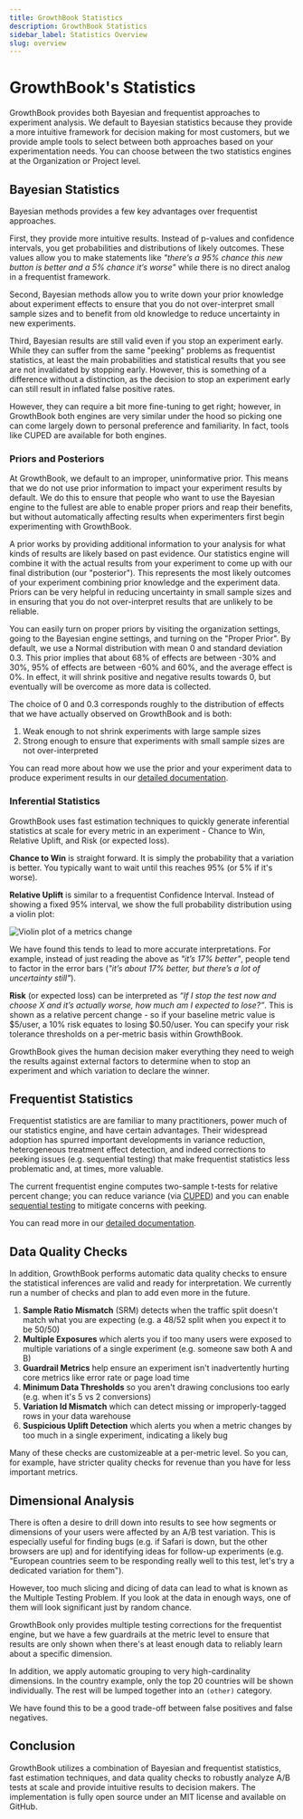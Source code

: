 ```yaml
---
title: GrowthBook Statistics
description: GrowthBook Statistics
sidebar_label: Statistics Overview
slug: overview
---
```


# GrowthBook's Statistics

GrowthBook provides both Bayesian and frequentist approaches to experiment analysis. We default to Bayesian statistics because
they provide a more intuitive framework for decision making for most customers, but we provide ample tools to select between both
approaches based on your experimentation needs. You can choose between the two statistics engines at the Organization or Project level.

## Bayesian Statistics

Bayesian methods provides a few key advantages over frequentist approaches.

First, they provide more intuitive results. Instead of p-values and confidence intervals, you get probabilities and distributions of likely outcomes.
These values allow you to make statements like _"there’s a 95% chance this new button is better and a 5% chance it’s
worse"_ while there is no direct analog in a frequentist framework.

Second, Bayesian methods allow you to write down your prior knowledge about experiment effects to ensure that you do not
over-interpret small sample sizes and to benefit from old knowledge to reduce uncertainty in new experiments.

Third, Bayesian results are still valid even if you stop an experiment early. While they can suffer from the same "peeking"
problems as frequentist statistics, at least the main probabilities and statistical results that you see are not invalidated by stopping early.
However, this is something of a difference without a distinction, as the decision to stop an experiment early can still
result in inflated false positive rates.

However, they can require a bit more fine-tuning to get right; however, in GrowthBook both engines are very similar under the hood
so picking one can come largely down to personal preference and familiarity. In fact, tools like CUPED are available for both engines.

### Priors and Posteriors

At GrowthBook, we default to an improper, uninformative prior. This means that we do not use prior information to
impact your experiment results by default. We do this to ensure that people who want to use the Bayesian engine to
the fullest are able to enable proper priors and reap their benefits, but without automatically affecting results when
experimenters first begin experimenting with GrowthBook.

A prior works by providing additional information to your analysis for what kinds of results are likely based on past evidence. Our statistics
engine will combine it with the actual results from your experiment to come up with our final distribution (our "posterior").
This represents the most likely outcomes of your experiment combining prior knowledge and the experiment data. Priors can be
very helpful in reducing uncertainty in small sample sizes and in ensuring that you do not over-interpret results that are unlikely
to be reliable.

You can easily turn on proper priors by visiting the organization settings, going to the Bayesian engine settings,
and turning on the "Proper Prior". By default, we use a Normal distribution with mean 0 and standard deviation 0.3.
This prior implies that about 68% of effects are between -30% and 30%, 95% of effects are between -60% and 60%, and the average effect is 0%.
In effect, it will shrink positive and negative results towards 0, but eventually will be overcome as more data is collected.

The choice of 0 and 0.3 corresponds roughly to the distribution of effects that we have actually observed on GrowthBook and is both:

1. Weak enough to not shrink experiments with large sample sizes
2. Strong enough to ensure that experiments with small sample sizes are not over-interpreted

You can read more about how we use the prior and your experiment data to produce experiment results in our [detailed documentation](/statistics/details).

### Inferential Statistics

GrowthBook uses fast estimation techniques to quickly generate inferential statistics at scale for every metric in an experiment -
Chance to Win, Relative Uplift, and Risk (or expected loss).

**Chance to Win** is straight forward. It is simply the probability that a variation is better.
You typically want to wait until this reaches 95% (or 5% if it's worse).

**Relative Uplift** is similar to a frequentist Confidence Interval. Instead of showing a fixed 95% interval, we show the full
probability distribution using a violin plot:

![Violin plot of a metrics change](/images/violin-plot.png)

We have found this tends to lead to more accurate interpretations. For example, instead of
just reading the above as _"it’s 17% better"_, people tend to factor in the error bars (_"it’s
about 17% better, but there’s a lot of uncertainty still"_).

**Risk** (or expected loss) can be interpreted as _“If I stop the test now and choose X and it’s actually worse, how
much am I expected to lose?”_. This is shown as a relative percent change - so if your baseline metric value is \$5/user,
a 10% risk equates to losing \$0.50/user. You can specify your risk tolerance thresholds on a per-metric basis within GrowthBook.

GrowthBook gives the human decision maker everything they need to weigh the results against
external factors to determine when to stop an experiment and which variation to declare the winner.

## Frequentist Statistics

Frequentist statistics are are familiar to many practitioners, power much of our statistics engine, and have
certain advantages. Their widespread adoption has spurred important developments in variance reduction, heterogeneous treatment
effect detection, and indeed corrections to peeking issues (e.g. sequential testing) that make frequentist statistics
less problematic and, at times, more valuable.

The current frequentist engine computes two-sample t-tests for
relative percent change; you can reduce variance (via [CUPED](/statistics/cuped)) and you can enable
[sequential testing](/statistics/sequential) to mitigate concerns with peeking.

You can read more in our [detailed documentation](/statistics/details).

## Data Quality Checks

In addition, GrowthBook performs automatic data quality
checks to ensure the statistical inferences are valid and ready for interpretation.
We currently run a number of checks and plan to add even more in the future.

1.  **Sample Ratio Mismatch** (SRM) detects when the traffic split doesn't match what you are expecting (e.g. a 48/52 split when you expect it to be 50/50)
2.  **Multiple Exposures** which alerts you if too many users were exposed to multiple variations of a single experiment (e.g. someone saw both A and B)
3.  **Guardrail Metrics** help ensure an experiment isn't inadvertently hurting core metrics like error rate or page load time
4.  **Minimum Data Thresholds** so you aren't drawing conclusions too early (e.g. when it's 5 vs 2 conversions)
5.  **Variation Id Mismatch** which can detect missing or improperly-tagged rows in your data warehouse
6.  **Suspicious Uplift Detection** which alerts you when a metric changes by too much in a single experiment, indicating a likely bug

Many of these checks are customizeable at a per-metric level.
So you can, for example, have stricter quality checks for revenue than you have for less important metrics.

## Dimensional Analysis

There is often a desire to drill down into results to see how segments or dimensions
of your users were affected by an A/B test variation. This is especially useful for finding bugs
(e.g. if Safari is down, but the other browsers are up) and for identifying ideas for follow-up experiments (e.g.
"European countries seem to be responding really well to this test, let's try a dedicated variation for them").

However, too much slicing and dicing of data can lead to
what is known as the Multiple Testing Problem. If you look at the data in enough ways, one of them
will look significant just by random chance.

GrowthBook only provides multiple testing corrections for the frequentist engine, but we have a few guardrails at the metric level to ensure that results are only shown when there's at least enough data to reliably learn about a specific dimension.

In addition, we apply automatic grouping to very high-cardinality dimensions. In the country example, only the top 20 countries will be shown individually. The rest will be lumped together into an `(other)` category.

We have found this to be a good trade-off between false positives and false negatives.

## Conclusion

GrowthBook utilizes a combination of Bayesian and frequentist statistics, fast estimation techniques,
and data quality checks to robustly analyze A/B tests at scale and provide intuitive
results to decision makers. The implementation is fully open source under an MIT license
and available on GitHub.
